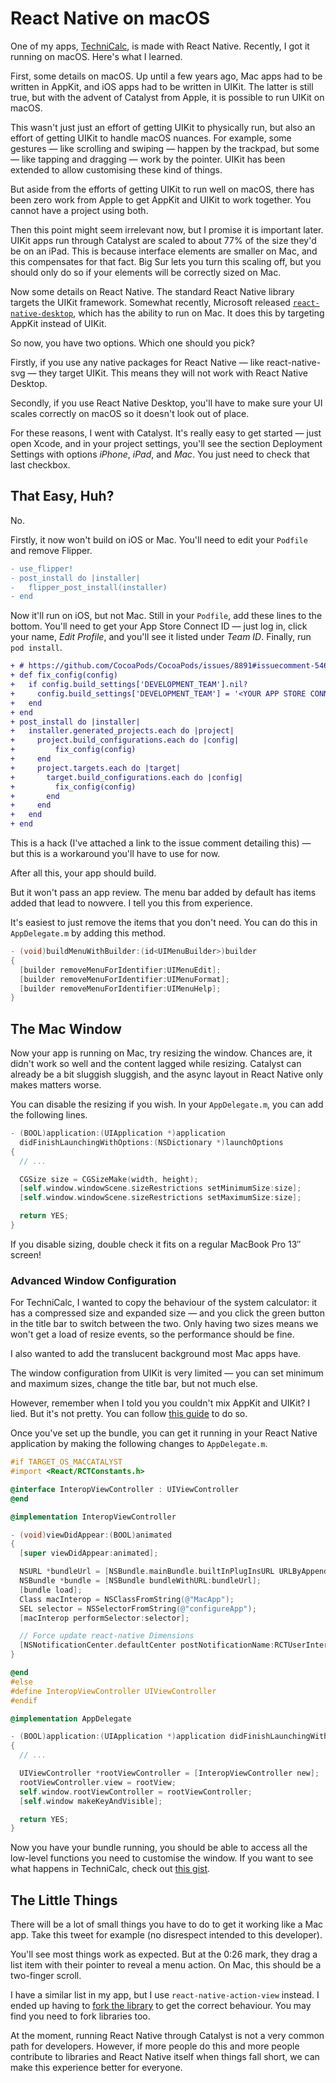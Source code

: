 

# React Native on macOS

One of my apps, [TechniCalc](/pages/technicalc.mdx), is made with React Native. Recently, I got it running on macOS. Here's what I learned.

First, some details on macOS. Up until a few years ago, Mac apps had to be written in AppKit, and iOS apps had to be written in UIKit. The latter is still true, but with the advent of Catalyst from Apple, it is possible to run UIKit on macOS.

This wasn't just just an effort of getting UIKit to physically run, but also an effort of getting UIKit to handle macOS nuances. For example, some gestures &mdash; like scrolling and swiping &mdash; happen by the trackpad, but some &mdash; like tapping and dragging &mdash; work by the pointer. UIKit has been extended to allow customising these kind of things.

But aside from the efforts of getting UIKit to run well on macOS, there has been zero work from Apple to get AppKit and UIKit to work together. You cannot have a project using both.

Then this point might seem irrelevant now, but I promise it is important later. UIKit apps run through Catalyst are scaled to about 77% of the size they'd be on an iPad. This is because interface elements are smaller on Mac, and this compensates for that fact. Big Sur lets you turn this scaling off, but you should only do so if your elements will be correctly sized on Mac.

Now some details on React Native. The standard React Native library targets the UIKit framework. Somewhat recently, Microsoft released [`react-native-desktop`](https://microsoft.github.io/react-native-windows/), which has the ability to run on Mac. It does this by targeting AppKit instead of UIKit.

So now, you have two options. Which one should you pick?

Firstly, if you use any native packages for React Native &mdash; like react-native-svg &mdash; they target UIKit. This means they will not work with React Native Desktop.

Secondly, if you use React Native Desktop, you'll have to make sure your UI scales correctly on macOS so it doesn't look out of place.

For these reasons, I went with Catalyst. It's really easy to get started &mdash; just open Xcode, and in your project settings, you'll see the section Deployment Settings with options _iPhone_, _iPad_, and _Mac_. You just need to check that last checkbox.

## That Easy, Huh?

No.

Firstly, it now won't build on iOS or Mac. You'll need to edit your `Podfile` and remove Flipper.

```diff
- use_flipper!
- post_install do |installer|
-   flipper_post_install(installer)
- end
```

Now it'll run on iOS, but not Mac. Still in your `Podfile`, add these lines to the bottom. You'll need to get your App Store Connect ID &mdash; just log in, click your name, _Edit Profile_, and you'll see it listed under _Team ID_. Finally, run `pod install`.

```diff
+ # https://github.com/CocoaPods/CocoaPods/issues/8891#issuecomment-546636698
+ def fix_config(config)
+   if config.build_settings['DEVELOPMENT_TEAM'].nil?
+     config.build_settings['DEVELOPMENT_TEAM'] = '<YOUR APP STORE CONNECT TEAM ID>'
+   end
+ end
+ post_install do |installer|
+   installer.generated_projects.each do |project|
+     project.build_configurations.each do |config|
+         fix_config(config)
+     end
+     project.targets.each do |target|
+       target.build_configurations.each do |config|
+         fix_config(config)
+       end
+     end
+   end
+ end
```

This is a hack (I've attached a link to the issue comment detailing this) &mdash; but this is a workaround you'll have to use for now.

After all this, your app should build.

But it won't pass an app review. The menu bar added by default has items added that lead to nowvere. I tell you this from experience.

It's easiest to just remove the items that you don't need. You can do this in `AppDelegate.m` by adding this method.

```objectivec
- (void)buildMenuWithBuilder:(id<UIMenuBuilder>)builder
{
  [builder removeMenuForIdentifier:UIMenuEdit];
  [builder removeMenuForIdentifier:UIMenuFormat];
  [builder removeMenuForIdentifier:UIMenuHelp];
}
```

## The Mac Window

Now your app is running on Mac, try resizing the window. Chances are, it didn't work so well and the content lagged while resizing. Catalyst can already be a bit sluggish sluggish, and the async layout in React Native only makes matters worse.

You can disable the resizing if you wish. In your `AppDelegate.m`, you can add the following lines.

```objectivec
- (BOOL)application:(UIApplication *)application
  didFinishLaunchingWithOptions:(NSDictionary *)launchOptions
{
  // ...

  CGSize size = CGSizeMake(width, height);
  [self.window.windowScene.sizeRestrictions setMinimumSize:size];
  [self.window.windowScene.sizeRestrictions setMaximumSize:size];

  return YES;
}
```

If you disable sizing, double check it fits on a regular MacBook Pro 13&Prime; screen!

### Advanced Window Configuration

For TechniCalc, I wanted to copy the behaviour of the system calculator: it has a compressed size and expanded size &mdash; and you click the green button in the title bar to switch between the two. Only having two sizes means we won't get a load of resize events, so the performance should be fine.

I also wanted to add the translucent background most Mac apps have.

The window configuration from UIKit is very limited &mdash; you can set minimum and maximum sizes, change the title bar, but not much else.

However, remember when I told you you couldn't mix AppKit and UIKit? I lied. But it's not pretty. You can follow [this guide](https://crunchybagel.com/disabling-the-mac-zoom-maximise-button-in-catalyst/) to do so.

Once you've set up the bundle, you can get it running in your React Native application by making the following changes to `AppDelegate.m`.

```objectivec
#if TARGET_OS_MACCATALYST
#import <React/RCTConstants.h>

@interface InteropViewController : UIViewController
@end

@implementation InteropViewController

- (void)viewDidAppear:(BOOL)animated
{
  [super viewDidAppear:animated];

  NSURL *bundleUrl = [NSBundle.mainBundle.builtInPlugInsURL URLByAppendingPathComponent:@"MacInterop.bundle"];
  NSBundle *bundle = [NSBundle bundleWithURL:bundleUrl];
  [bundle load];
  Class macInterop = NSClassFromString(@"MacApp");
  SEL selector = NSSelectorFromString(@"configureApp");
  [macInterop performSelector:selector];

  // Force update react-native Dimensions
  [NSNotificationCenter.defaultCenter postNotificationName:RCTUserInterfaceStyleDidChangeNotification object:nil];
}

@end
#else
#define InteropViewController UIViewController
#endif

@implementation AppDelegate

- (BOOL)application:(UIApplication *)application didFinishLaunchingWithOptions:(NSDictionary *)launchOptions
{
  // ...

  UIViewController *rootViewController = [InteropViewController new];
  rootViewController.view = rootView;
  self.window.rootViewController = rootViewController;
  [self.window makeKeyAndVisible];

  return YES;
}
```

Now you have your bundle running, you should be able to access all the low-level functions you need to customise the window. If you want to see what happens in TechniCalc, check out [this gist](https://gist.github.com/jacobp100/e7ee89f3324b36cb8a4f7547b0fbcd90).

## The Little Things

There will be a lot of small things you have to do to get it working like a Mac app. Take this tweet for example (no disrespect intended to this developer).

<Tweet />

You'll see most things work as expected. But at the 0:26 mark, they drag a list item with their pointer to reveal a menu action. On Mac, this should be a two-finger scroll.

I have a similar list in my app, but I use `react-native-action-view` instead. I ended up having to [fork the library](https://github.com/jacobp100/react-native-action-view) to get the correct behaviour. You may find you need to fork libraries too.

At the moment, running React Native through Catalyst is not a very common path for developers. However, if more people do this and more people contribute to libraries and React Native itself when things fall short, we can make this experience better for everyone.
